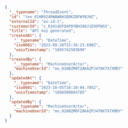 ```json
{
  "__typename": "ThreadEvent",
  "id": "tev_01HB924RWAW8H3Q8KZDFWYBJHZ",
  "externalId": "ex-id-1",
  "customerId": "c_01H14DFQ4PDYBH398J1E99TWSS",
  "title": "API key generated",
  "createdAt": {
    "__typename": "DateTime",
    "iso8601": "2023-09-26T15:36:23.690Z",
    "unixTimestamp": "1695742583690"
  },
  "createdBy": {
    "__typename": "MachineUserActor",
    "machineUserId": "mu_01HBZM0TZAKAZPJ47NX7X7XMDY"
  },
  "updatedAt": {
    "__typename": "DateTime",
    "iso8601": "2023-10-05T10:10:04.785Z",
    "unixTimestamp": "1696500604785"
  },
  "updatedBy": {
    "__typename": "MachineUserActor",
    "machineUserId": "mu_01HBZM0TZAKAZPJ47NX7X7XMDY"
  }
}
```
